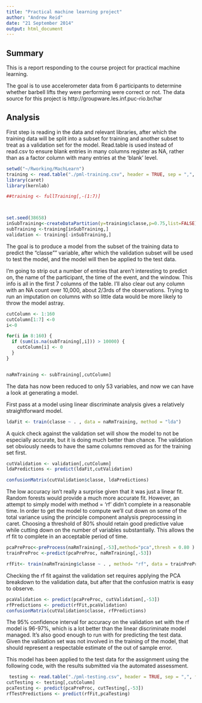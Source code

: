 ```yaml
---
title: "Practical machine learning project"
author: "Andrew Reid"
date: "21 September 2014"
output: html_document
---
```


## Summary

This is a report responding to the course project for practical machine learning.

The goal is to use accelerometer data from 6 participants to determine whether barbell lifts they were performing were correct or not. The data source for this project is http://groupware.les.inf.puc-rio.br/har

## Analysis

First step is reading in the data and relevant libraries, after which the training data will be split into a subset for training and another subset to treat as a validation set for the model. Read.table is used instead of read.csv to ensure blank entries in many columns register as NA, rather than as a factor column with many entries at the 'blank' level.

```r
setwd("~/Rworking/MachLearn")
training <- read.table("./pml-training.csv", header = TRUE, sep = ",", fill = TRUE, na.strings = c("NA", ""))
library(caret)
library(kernlab)

##training <- fullTraining[,-(1:7)]



set.seed(38658)
inSubTraining<-createDataPartition(y=training$classe,p=0.75,list=FALSE)
subTraining <-training[inSubTraining,]
validation <- training[-inSubTraining,]

```

The goal is to produce a model from the subset of the training data to predict the "classe"" variable, after which the validation subset will be used to test the model, and the model will then be applied to the test data. 

I'm going to strip out a number of entries that aren't interesting to predict on, the name of the participant, the time of the event, and the window. This info is all in the first 7 columns of the table. I'll also clear out any column with an NA count over 10,000, about 2/3rds of the observations. Trying to run an imputation on columns with so little data would be more likely to throw the model astray. 

```r

cutColumn <- 1:160
cutColumn[1:7] <-0
i<-0

for(i in 8:160) {
  if (sum(is.na(subTraining[,i])) > 10000) {
    cutColumn[i] <- 0
  }
}


naRmTraining <- subTraining[,cutColumn]

```

The data has now been reduced to only 53 variables, and now we can have a look at generating a model. 

First pass at a model using linear discriminate analysis gives a relatively straightforward model.


```r
ldaFit <- train(classe ~ . , data = naRmTraining, method = "lda")

```

A quick check against the validation set will show the model to not be especially accurate, but it is doing much better than chance. The validation set obviously needs to have the same columns removed as for the training set first.

```r
cutValidation <- validation[,cutColumn]
ldaPredictions <- predict(ldaFit,cutValidation)

confusionMatrix(cutValidation$classe, ldaPredictions)

```

The low accuracy isn't really a surprise given that it was just a linear fit. Random forests would provide a much more accurate fit. However, an attempt to simply model with method = 'rf' didn't complete in a reasonable time. In order to get the model to compute we'll cut down on some of the total variance using the principle component analysis preprocessing in caret. Choosing a threshold of 80% should retain good predictive value while cutting down on the number of variables substantially. This allows the rf fit to complete in an acceptable period of time.


```r
pcaPreProc<-preProcess(naRmTraining[,-53],method="pca",thresh = 0.80 )
trainPreProc <-predict(pcaPreProc, naRmTraining[,-53])

rfFit<- train(naRmTraining$classe ~ . , method= "rf", data = trainPreProc)

```

Checking the rf fit against the validation set requires applying the PCA breakdown to the validation data, but after that the confusion matrix is easy to observe.

```r
pcaValidation <- predict(pcaPreProc, cutValidation[,-53])
rfPredictions <- predict(rfFit,pcaValidation)
confusionMatrix(cutValidation$classe, rfPredictions)

```

The 95% confidence interval for accuracy on the validation set with the rf model is 96-97%, which is a lot better than the linear discriminate model managed. It's also good enough to run with for predicting the test data. Given the validation set was not involved in the training of the model, that should represent a respectable estimate of the out of sample error.

This model has been applied to the test data for the assignment using the following code, with the results submitted via the automated assessment.

```r
 testing <- read.table("./pml-testing.csv", header = TRUE, sep = ",", fill = TRUE, na.strings = c("NA", ""))
cutTesting <- testing[,cutColumn]
pcaTesting <- predict(pcaPreProc, cutTesting[,-53])
rfTestPredictions <- predict(rfFit,pcaTesting)
```
